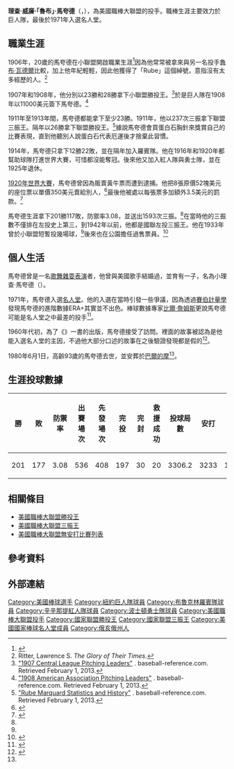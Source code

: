 {{Infobox baseball biography
|name        = 魯布·馬夸德<br/>Rube Marquard
|image       = Rube Marquard by Bain, 1912.jpg
|image_size  =
|caption     = 
|position    = [[投手|投手]]
|bats        = 左右開弓
|throws      = 左
|birth_date  = {{Birth date|1886|10|9|}}
|birth_place = {{USA}}[[俄亥俄州|俄亥俄州]][[克里夫蘭|克里夫蘭]]
|death_date  = {{Death date and age|1980|6|1|1886|10|9}}
|death_place = {{USA}}[[馬里蘭州|馬里蘭州]][[巴爾的摩|巴爾的摩]]
|debutleague = 美國職棒大聯盟
|debutdate   = 9月25日
|debutyear   = 1908年
|debutteam   = 紐約巨人
|finalleague = 美國職棒大聯盟
|finaldate   = 9月18日
|finalyear   = 1925年
|finalteam   = 波士頓勇士
|statleague  = 美國職棒大聯盟
|stat1label  = 勝敗投數
|stat1value  = 201–177
|stat2label  = [[防禦率|防禦率]]
|stat2value  = 3.08
|stat3label  = [[三振|三振]]
|stat3value  = 1593
|teams=
* [[舊金山巨人|紐約巨人]]（{{mlby|1908}}–{{mlby|1915}}）
* [[布魯克林羅賓|布魯克林羅賓]]（{{mlby|1915}}–{{mlby|1920}}）
* [[辛辛那提紅人|辛辛那提紅人]]（{{mlby|1921}}）
* [[波士頓勇士|波士頓勇士]]（{{mlby|1922}}–{{mlby|1925}}）
|highlights=
* [[美國職棒大聯盟勝投王|國聯勝投王]]（1912年）
* [[美國職棒大聯盟三振王|國聯三振王]]（1911年）
* 1915年4月15日投出無安打比賽
|hoflink  = 美國國家棒球名人堂暨博物館
|hoftype  = 美國棒球名人堂
|hofdate  = 1971年
|hofvote  = 
|hofmethod= 名人堂資深委員會
}}
'''理查·威廉·「魯布」·馬夸德'''（{{lang-en|Richard William "Rube" Marquard}}，{{bd|1886年|10月9日|1980年|6月1日|}}），為美國職棒大聯盟的投手。職棒生涯主要效力於巨人隊，最後於1971年入選名人堂。
==職業生涯==
1906年，20歲的馬夸德在小聯盟開啟職業生涯<ref name="minors">{{cite web|url=https://www.baseball-reference.com/minors/player.cgi?id=marqua001ric|title=Rube Marquard Minor League Statistics & History|publisher=baseball-reference.com|accessdate=2013-02-01|archive-date=2015-03-23|archive-url=https://web.archive.org/web/20150323002327/http://www.baseball-reference.com/minors/player.cgi?id=marqua001ric|dead-url=no}}</ref>因為他常常被拿來與另一名投手[[魯布·瓦德爾|魯布·瓦德爾]]比較，加上他年紀輕輕，因此他獲得了「Rube」這個綽號，意指沒有太多經歷的人。<ref>Ritter, Lawrence S. ''The Glory of Their Times''.</ref>

1907年和1908年，他分別以23勝和28勝拿下小聯盟勝投王。<ref>[https://www.baseball-reference.com/minors/leader.cgi?type=pitch&id=a685eef7 "1907 Central League Pitching Leaders"] {{Wayback|url=https://www.baseball-reference.com/minors/leader.cgi?type=pitch&id=a685eef7 |date=20150626212710 }}. baseball-reference.com. Retrieved February 1, 2013.</ref>於是巨人隊在1908年以11000美元簽下馬夸德。<ref>[https://www.baseball-reference.com/minors/leader.cgi?type=pitch&id=649317fe "1908 American Association Pitching Leaders"] {{Wayback|url=https://www.baseball-reference.com/minors/leader.cgi?type=pitch&id=649317fe |date=20140922210201 }}. baseball-reference.com. Retrieved February 1, 2013.</ref>

1911年至1913年間，馬夸德都能拿下至少23勝。1911年，他以237次三振拿下聯盟三振王。隔年以26勝拿下聯盟勝投王。<ref name="statistics">[https://www.baseball-reference.com/players/m/marquru01.shtml "Rube Marquard Statistics and History"] {{Wayback|url=https://www.baseball-reference.com/players/m/marquru01.shtml |date=20210530215413 }}. baseball-reference.com. Retrieved February 1, 2013.</ref>據說馬夸德會買蛋白石胸針來獎賞自己的比賽表現，直到他聽別人說蛋白石代表厄運後才捨棄此習慣。

1914年，馬夸德只拿下12勝22敗，並在隔年加入羅賓隊。他在1916年和1920年都幫助球隊打進世界大賽，可惜都沒能奪冠。後來他又加入紅人隊與勇士隊，並在1925年退休。

[[1920年世界大賽|1920年世界大賽]]，馬夸德曾因為販賣黃牛票而遭到逮捕。他把8張原價52塊美元的座位票以單價350美元賣給別人，<ref>{{Cite news |date=1920-10-09 |title=Evening public ledger. [volume] (Philadelphia [Pa.]) 1914-1942, October 09, 1920, NIGHT EXTRA, Image 1 |work=Evening Public Ledger |url=https://chroniclingamerica.loc.gov/lccn/sn83045211/1920-10-09/ed-1/seq-1/ |access-date=2020-10-09 |issn=2151-3945}}</ref>最後他被處以每張票多加額外3.5美元的罰款。<ref>{{Cite news |date=1920-10-12 |title="Rube" Marquard Found Guilty of Ticket Scalping and Fined $1 and Costs; Said It Was Joke |pages=1 |work=The Sandusky Star-Journal |url=https://www.newspapers.com/clip/60787603/rube-marquard-found-guilty-of-ticket/ |access-date=2020-10-09}}</ref> 

馬夸德生涯拿下201勝117敗，防禦率3.08，並送出1593次三振。<ref name="statistics"/>在當時他的三振數不僅排在左投史上第三，到1942年以前，他都是國聯左投三振王。他在1933年曾於小聯盟短暫投幾場球，<ref name="minors"/>後來也在公園擔任過售票員。<ref>{{cite news|last=Kieran|first=John|title= A Flying Visit to Narragansett|newspaper=The New York Times|date=1934-08-18}}</ref>

==個人生活==
馬夸德曾是一名[[歌舞雜耍表演|歌舞雜耍表演]]者，他曾與美國歌手{{tsl|en|Blossom Seeley|布洛瑟姆·西利}}結婚過，並育有一子，名為小理查·馬夸德（{{lang|en|Richard Marquard Jr.}}）。

1971年，馬夸德入選[[美國國家棒球名人堂暨博物館|名人堂]]。他的入選在當時引發一些爭議，因為透過[[賽伯計量學|賽伯計量學]]發現馬夸德的進階數據ERA+其實並不出色。棒球數據專家[[比爾·詹姆斯|比爾·詹姆斯]]更說馬夸德可能是名人堂之中最差的投手<ref name="james">
 {{Cite book
 | author = James, Bill
 | title = Whatever Happened to the Hall of Fame? Baseball, Cooperstown, and the Politics of Glory
 | year = 1994
 | publisher = Fireside
 | location = New York
 | isbn = 0-684-80088-8
 | pages = 170
 }}</ref>。

1960年代初，為了《{{tsl|en|The Glory of Their Times|光輝時代}}》一書的出版，馬夸德接受了訪問。裡面的故事被認為是他能入選名人堂的主因，不過他大部分口述的故事在之後驗證發現都是假的<ref name="neyer">
 {{Cite book
 | author1 = Neyer, Rob
 | author2 = Epstein, Eddie
 | title = Baseball Dynasties: The Greatest Teams of All-Time
 | year = 2000
 | publisher = W. W. Norton & Company
 | location = New York
 | isbn = 0-393-32008-1
 | pages = [https://archive.org/details/baseballdynastie0000neye/page/100 100]
 | url = https://archive.org/details/baseballdynastie0000neye/page/100
 }}</ref>。

1980年6月1日，高齡93歲的馬夸德去世，並安葬於[[巴爾的摩|巴爾的摩]]<ref name="statistics"/>。

==生涯投球數據==
{| class="wikitable"
|-
! 勝 || 敗 || 防禦率 || 出賽場次 || 先發場次 || 完投 || 完封 || 救援成功 || 投球局數 || 安打 || 自責分 || 被全壘打 || 保送 || 奪三振 || 暴投 || 觸身球
|-
| 201 || 177 || 3.08 || 536 || 408 || 197 || 30 || 20 || 3306.2 || 3233 || 1130 || 107 || 858 || 1593 || 81 || 39
|}
==相關條目==
*[[美國職棒大聯盟勝投王|美國職棒大聯盟勝投王]]
*[[美國職棒大聯盟三振王|美國職棒大聯盟三振王]]
*[[美國職棒大聯盟無安打比賽列表|美國職棒大聯盟無安打比賽列表]]

==參考資料==
{{Reflist|2}}
==外部連結==
{{Commons category|Rube Marquard}}
{{Baseballstats|mlb=118295|espn=24652|br=m/marquru01|fangraphs=1008125}}

{{美國棒球名人堂成員}}

{{DEFAULTSORT:Marquard, Rube}}
[[Category:美國棒球選手|Category:美國棒球選手]]
[[Category:紐約巨人隊球員|Category:紐約巨人隊球員]]
[[Category:布魯克林羅賓隊球員|Category:布魯克林羅賓隊球員]]
[[Category:辛辛那提紅人隊球員|Category:辛辛那提紅人隊球員]]
[[Category:波士頓勇士隊球員|Category:波士頓勇士隊球員]]
[[Category:美國職棒大聯盟投手|Category:美國職棒大聯盟投手]]
[[Category:國家聯盟勝投王|Category:國家聯盟勝投王]]
[[Category:國家聯盟三振王|Category:國家聯盟三振王]]
[[Category:美國國家棒球名人堂成員|Category:美國國家棒球名人堂成員]]
[[Category:俄亥俄州人|Category:俄亥俄州人]]
